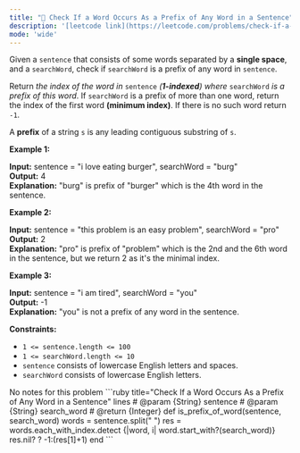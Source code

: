 ```yaml
---
title: "🧩 Check If a Word Occurs As a Prefix of Any Word in a Sentence"
description: '[leetcode link](https://leetcode.com/problems/check-if-a-word-occurs-as-a-prefix-of-any-word-in-a-sentence/description/)'
mode: 'wide'
---
```

<Tabs>
  <Tab title="Question" icon="circle-question" iconType="regular">
    <Card>
      <p>Given a <code>sentence</code> that consists of some words separated by a <strong>single space</strong>, and a <code>searchWord</code>, check if <code>searchWord</code> is a prefix of any word in <code>sentence</code>.</p>  <p>Return <em>the index of the word in </em><code>sentence</code><em> (<strong>1-indexed</strong>) where </em><code>searchWord</code><em> is a prefix of this word</em>. If <code>searchWord</code> is a prefix of more than one word, return the index of the first word <strong>(minimum index)</strong>. If there is no such word return <code>-1</code>.</p>  <p>A <strong>prefix</strong> of a string <code>s</code> is any leading contiguous substring of <code>s</code>.</p>   <p><strong class="example">Example 1:</strong></p>   <strong>Input:</strong> sentence = &quot;i love eating burger&quot;, searchWord = &quot;burg&quot; <br/> <strong>Output:</strong> 4 <br/> <strong>Explanation:</strong> &quot;burg&quot; is prefix of &quot;burger&quot; which is the 4th word in the sentence.   <p><strong class="example">Example 2:</strong></p>   <strong>Input:</strong> sentence = &quot;this problem is an easy problem&quot;, searchWord = &quot;pro&quot; <br/> <strong>Output:</strong> 2 <br/> <strong>Explanation:</strong> &quot;pro&quot; is prefix of &quot;problem&quot; which is the 2nd and the 6th word in the sentence, but we return 2 as it&#39;s the minimal index.   <p><strong class="example">Example 3:</strong></p>   <strong>Input:</strong> sentence = &quot;i am tired&quot;, searchWord = &quot;you&quot; <br/> <strong>Output:</strong> -1 <br/> <strong>Explanation:</strong> &quot;you&quot; is not a prefix of any word in the sentence.    <p><strong>Constraints:</strong></p>  <ul>  <li><code>1 &lt;= sentence.length &lt;= 100</code></li>  <li><code>1 &lt;= searchWord.length &lt;= 10</code></li>  <li><code>sentence</code> consists of lowercase English letters and spaces.</li>  <li><code>searchWord</code> consists of lowercase English letters.</li> </ul> 
    </Card>
  </Tab>
  <Tab title="Solution" icon="lightbulb" iconType="regular" >
    <Card>
      No notes for this problem
</Card>
  <Expandable title="code">
    <CodeGroup dropdown>
```ruby title="Check If a Word Occurs As a Prefix of Any Word in a Sentence" lines
# @param {String} sentence
# @param {String} search_word
# @return {Integer}
def is_prefix_of_word(sentence, search_word)
  words = sentence.split(" ")
  res = words.each_with_index.detect {|word, i| word.start_with?(search_word)}
  res.nil? ? -1:(res[1]+1)
end
```
    </CodeGroup>
  </Expandable>
  </Tab>
</Tabs>